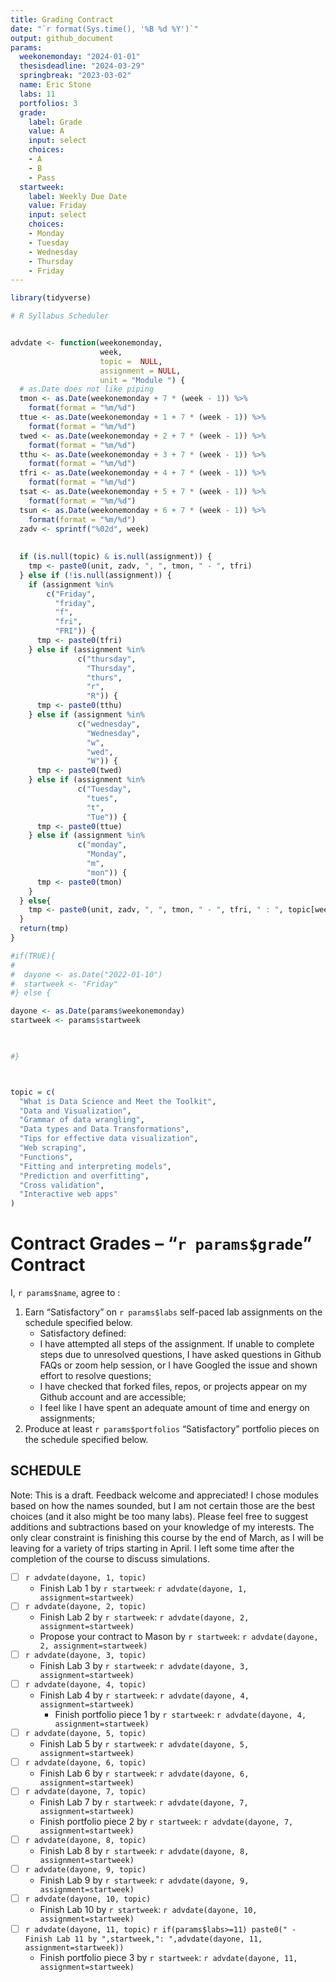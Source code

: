 ```yaml
---
title: Grading Contract
date: "`r format(Sys.time(), '%B %d %Y')`"
output: github_document
params:
  weekonemonday: "2024-01-01"
  thesisdeadline: "2024-03-29"
  springbreak: "2023-03-02"
  name: Eric Stone
  labs: 11
  portfolios: 3
  grade:
    label: Grade
    value: A
    input: select
    choices:
    - A
    - B
    - Pass
  startweek:
    label: Weekly Due Date
    value: Friday
    input: select
    choices:
    - Monday
    - Tuesday
    - Wednesday
    - Thursday
    - Friday
---
```


```r

library(tidyverse)

# R Syllabus Scheduler


advdate <- function(weekonemonday,
                    week,
                    topic =  NULL,
                    assignment = NULL,
                    unit = "Module ") {
  # as.Date does not like piping
  tmon <- as.Date(weekonemonday + 7 * (week - 1)) %>% 
    format(format = "%m/%d")
  ttue <- as.Date(weekonemonday + 1 + 7 * (week - 1)) %>%
    format(format = "%m/%d")
  twed <- as.Date(weekonemonday + 2 + 7 * (week - 1)) %>%
    format(format = "%m/%d")
  tthu <- as.Date(weekonemonday + 3 + 7 * (week - 1)) %>%
    format(format = "%m/%d")
  tfri <- as.Date(weekonemonday + 4 + 7 * (week - 1)) %>%
    format(format = "%m/%d")
  tsat <- as.Date(weekonemonday + 5 + 7 * (week - 1)) %>%
    format(format = "%m/%d")
  tsun <- as.Date(weekonemonday + 6 + 7 * (week - 1)) %>%
    format(format = "%m/%d")
  zadv <- sprintf("%02d", week)
  
  
  if (is.null(topic) & is.null(assignment)) {
    tmp <- paste0(unit, zadv, ", ", tmon, " - ", tfri)
  } else if (!is.null(assignment)) {
    if (assignment %in%
        c("Friday",
          "friday",
          "f",
          "fri",
          "FRI")) {
      tmp <- paste0(tfri)
    } else if (assignment %in%
               c("thursday",
                 "Thursday",
                 "thurs",
                 "r",
                 "R")) {
      tmp <- paste0(tthu)
    } else if (assignment %in%
               c("wednesday",
                 "Wednesday",
                 "w",
                 "wed",
                 "W")) {
      tmp <- paste0(twed)
    } else if (assignment %in%
               c("Tuesday",
                 "tues",
                 "t",
                 "Tue")) {
      tmp <- paste0(ttue)
    } else if (assignment %in%
               c("monday",
                 "Monday",
                 "m",
                 "mon")) {
      tmp <- paste0(tmon)
    }
  } else{
    tmp <- paste0(unit, zadv, ", ", tmon, " - ", tfri, " : ", topic[week])
  }
  return(tmp)
}

#if(TRUE){
#  
#  dayone <- as.Date("2022-01-10")
#  startweek <- "Friday"
#} else {

dayone <- as.Date(params$weekonemonday)
startweek <- params$startweek


  
#}



topic = c(
  "What is Data Science and Meet the Toolkit",
  "Data and Visualization",
  "Grammar of data wrangling",
  "Data types and Data Transformations",
  "Tips for effective data visualization",
  "Web scraping",
  "Functions",
  "Fitting and interpreting models",
  "Prediction and overfitting",
  "Cross validation",
  "Interactive web apps"
)

```

<!-- This contract is adapted from Annie Somerville's contract https://github.com/anniehsom -->



# Contract Grades – “`r params$grade`” Contract

I, `r params$name`, agree to :

1) Earn “Satisfactory” on `r params$labs` self-paced lab assignments on the schedule specified below.
	-  Satisfactory defined:
  	-  I have attempted all steps of the assignment. If unable to complete steps due to unresolved questions, I have asked questions in Github FAQs or zoom help session, or I have Googled the issue and shown effort to resolve questions;
  	-  I have checked that forked files, repos, or projects appear on my Github account and are accessible;
  	-  I feel like I have spent an adequate amount of time and energy on assignments; 
2) Produce at least `r params$portfolios` “Satisfactory” portfolio pieces on the schedule specified below.




## SCHEDULE

Note: This is a draft. Feedback welcome and appreciated! I chose modules based on how the names sounded, but I am not certain those are the best choices (and it also might be too many labs). Please feel free to suggest additions and subtractions based on your knowledge of my interests. The only clear constraint is finishing this course by the end of March, as I will be leaving for a variety of trips starting in April. I left some time after the completion of the course to discuss simulations.

- [ ] `r advdate(dayone, 1, topic)`
  - Finish Lab 1 by `r startweek`:  `r advdate(dayone, 1, assignment=startweek)`
- [ ] `r advdate(dayone, 2, topic)`
  - Finish Lab 2 by `r startweek`:  `r advdate(dayone, 2, assignment=startweek)`
  - Propose your contract to Mason by `r startweek`:  `r advdate(dayone, 2, assignment=startweek)`
- [ ]  `r advdate(dayone, 3, topic)`
  - Finish Lab 3  by `r startweek`:  `r advdate(dayone, 3, assignment=startweek)`
- [ ] `r advdate(dayone, 4, topic)`
  - Finish Lab 4  by `r startweek`:  `r advdate(dayone, 4, assignment=startweek)`
    - Finish portfolio piece 1 by `r startweek`:  `r advdate(dayone, 4, assignment=startweek)`
- [ ] `r advdate(dayone, 5, topic)`
  - Finish Lab 5  by `r startweek`:  `r advdate(dayone, 5, assignment=startweek)`
- [ ] `r advdate(dayone, 6, topic)`
  - Finish Lab 6 by `r startweek`:  `r advdate(dayone, 6, assignment=startweek)`
- [ ] `r advdate(dayone, 7, topic)`
  - Finish Lab 7 by `r startweek`:  `r advdate(dayone, 7, assignment=startweek)`
  - Finish portfolio piece 2 by `r startweek`:  `r advdate(dayone, 7, assignment=startweek)`
- [ ] `r advdate(dayone, 8, topic)`
  - Finish Lab 8 by `r startweek`:  `r advdate(dayone, 8, assignment=startweek)`
- [ ] `r advdate(dayone, 9, topic)`
  - Finish Lab 9 by `r startweek`:  `r advdate(dayone, 9, assignment=startweek)`
- [ ] `r advdate(dayone, 10, topic)`
  - Finish Lab 10 by `r startweek`:  `r advdate(dayone, 10, assignment=startweek)`
- [ ] `r advdate(dayone, 11, topic)`
  `r if(params$labs>=11) paste0(" - Finish Lab 11 by ",startweek,": ",advdate(dayone, 11, assignment=startweek))`
    - Finish portfolio piece 3 by `r startweek`:  `r advdate(dayone, 11, assignment=startweek)`


